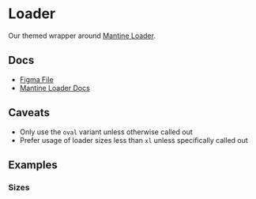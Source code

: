 
<Meta of={LoaderStories} />

# Loader

Our themed wrapper around [Mantine Loader](https://v6.mantine.dev/core/loader/).

## Docs

- [Figma File](https://www.figma.com/file/NUXRUa9Ot3HvgC1WwIA4UH/Loader?type=design&node-id=1-96&mode=design&t=yaNljw178EFJeU7k-0)
- [Mantine Loader Docs](https://v6.mantine.dev/core/loader/)

## Caveats

- Only use the `oval` variant unless otherwise called out
- Prefer usage of loader sizes less than `xl` unless specifically called out

## Examples

<Canvas>
  <Story of={LoaderStories.Default_} />
</Canvas>

### Sizes

<Canvas>
  <Story of={LoaderStories.Sizes_} />
</Canvas>
